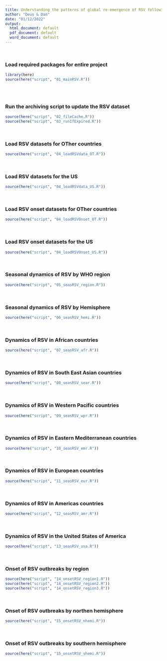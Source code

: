 ```yaml
---
title: Understanding the patterns of global re-emergence of RSV following COVID19 pandemic
author: "Deus & Dan"
date: "01/12/2022"
output:
  html_document: default
  pdf_document: default
  word_document: default
---
```


```{=html}
<style type="text/css">
.main-container {
  max-width: 1300px;
  margin-left: auto;
  margin-right: auto;
}
</style>
```

&nbsp;

### Load required packages for entire project

```r
library(here)
source(here("script", "01_mainRSV.R"))
                        
```

&nbsp;

### Run the archiving script to update the RSV dataset

```r

source(here("script", "02_fileCache.R"))
source(here("script", "03_runIfExpired.R"))

```

&nbsp;

### Load RSV datasets for OTher countries 

```r

source(here("script", "04_loadRSVdata_OT.R"))

```

&nbsp;

### Load RSV datasets for the US

```r

source(here("script", "04_loadRSVdata_US.R"))

```

&nbsp;

### Load RSV onset datasets for OTher countries

```r

source(here("script", "04_loadRSVOnset_OT.R"))

```

&nbsp;

### Load RSV onset datasets for the US

```r

source(here("script", "04_loadRSVOnset_US.R"))

```

&nbsp;

### Seasonal dynamics of RSV by WHO region

```r

source(here("script", "05_seasRSV_region.R"))

```

&nbsp;

### Seasonal dynamics of RSV by Hemisphere

```r

source(here("script", "06_seasRSV_hemi.R"))

```

&nbsp;

### Dynamics of RSV in African countries

```r

source(here("script", "07_seasRSV_afr.R"))

```

&nbsp;

### Dynamics of RSV in South East Asian countries

```r

source(here("script", "08_seasRSV_sear.R"))

```

&nbsp;

### Dynamics of RSV in Western Pacific countries

```r

source(here("script", "09_seasRSV_wpr.R"))

```

&nbsp;

### Dynamics of RSV in Eastern Mediterranean countries

```r

source(here("script", "10_seasRSV_emr.R"))

```

&nbsp;

### Dynamics of RSV in European countries

```r

source(here("script", "11_seasRSV_eur.R"))

```

&nbsp;

### Dynamics of RSV in Americas countries

```r

source(here("script", "12_seasRSV_amr.R"))

```

&nbsp;

### Dynamics of RSV in the United States of America

```r

source(here("script", "13_seasRSV_usa.R"))

```

&nbsp;

### Onset of RSV outbreaks by region

```r

source(here("script", "14_onsetRSV_region1.R"))
source(here("script", "14_onsetRSV_region2.R"))
source(here("script", "14_onsetRSV_region3.R"))

```

&nbsp;

### Onset of RSV outbreaks by northen hemisphere

```r

source(here("script", "15_onsetRSV_nhemi.R"))

```

&nbsp;

### Onset of RSV outbreaks by southern hemisphere

```r

source(here("script", "15_onsetRSV_shemi.R"))

```
